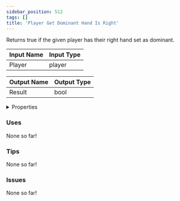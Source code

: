 ```yaml
---
sidebar_position: 512
tags: []
title: 'Player Get Dominant Hand Is Right'
---
```


Returns true if the given player has their right hand set as dominant.



<IChip uuid="2cc92be4-ca23-4148-88d6-71cfb9b7fd58"/>

| Input Name | Input Type |
|-----------|-----------|
| Player | player |

| Output Name | Output Type |
|-----------|-----------|
| Result | bool |


<details>
  <summary>Properties</summary>
  <div>
    <div>
    <table>
      <thead>
        <tr>
          <th>Is beta required?</th>
          <th>No</th>
        </tr>
        <tr>
          <th>Is this chip a trolling risk?</th>
          <th>No</th>
        </tr>
        <tr>
          <th>Is this chip a role assignment risk?</th>
          <th>No</th>
        </tr>
        <tr>
          <th>Chip UUID</th>
          <th>2cc92be4-ca23-4148-88d6-71cfb9b7fd58</th>
        </tr>
        <tr>
          <th>Room availability</th>
          <th>Available everywhere</th>
        </tr>
      </thead>
    </table>
    </div>
  </div>
</details>

### Uses

None so far!

### Tips

None so far!

### Issues

None so far!